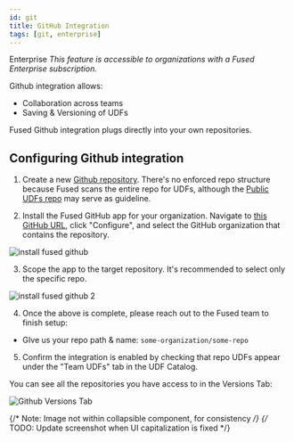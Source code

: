```yaml
---
id: git
title: GitHub Integration
tags: [git, enterprise]
---
```




<Tag color="#3399ff">Enterprise</Tag> _This feature is accessible to organizations with a Fused Enterprise subscription._

Github integration allows:
- Collaboration across teams
- Saving & Versioning of UDFs

Fused Github integration plugs directly into your own repositories.


## Configuring Github integration

1. Create a new [Github repository](https://docs.github.com/en/repositories/creating-and-managing-repositories/creating-a-new-repository). There's no enforced repo structure because Fused scans the entire repo for UDFs, although the [Public UDFs repo](https://github.com/fusedio/udfs) may serve as guideline.

2. Install the Fused GitHub app for your organization. Navigate to [this GitHub URL](https://github.com/apps/fused-io), click "Configure", and select the GitHub organization that contains the repository.

![install fused github](/img/gh2.png)

3. Scope the app to the target repository. It's recommended to select only the specific repo.

![install fused github 2](/img/gh3.png)


4. Once the above is complete, please reach out to the Fused team to finish setup:
- GIve us your repo path & name: `some-organization/some-repo`

5. Confirm the integration is enabled by checking that repo UDFs appear under the "Team UDFs" tab in the UDF Catalog.

You can see all the repositories you have access to in the Versions Tab:

![Github Versions Tab](/img/core-concepts/github_versions_tab.png)


{/* Note: Image not within collapsible component, for consistency */}
{/* TODO: Update screenshot when UI capitalization is fixed */}
